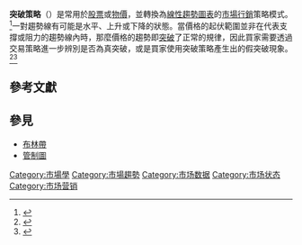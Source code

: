 '''突破策略'''（{{Lang-en|Price channel}}）是常用於[[股票|股票]]或[[物價|物價]]，並轉換為[[統計圖表|線性趨勢圖表]]的[[市場行銷|市場行銷]]策略模式。<ref>{{Cite book |title=Technical Analysis of the Financial Markets |url=https://archive.org/details/technicalanalysi00murp_350 |last=Murphy |first=John J. |publisher=New York Institute of Finance |year=1999 |isbn=0735200661 |location=[[New_York|New York]] |pages=[https://archive.org/details/technicalanalysi00murp_350/page/n116 80]}}</ref>一對趨勢線有可能是水平、上升或下降的狀態。當價格的起伏範圍並非在代表支撐或阻力的趨勢線內時，那麼價格的趨勢即[[突破_(技術分析)|突破]]了正常的規律，因此買家需要透過交易策略進一步辨別是否為真突破，或是買家使用突破策略產生出的假突破現象。<ref>{{Cite book |title=Technical Analysis of the Financial Markets |url=https://archive.org/details/technicalanalysi00murp_350 |last=Murphy |first=John J. |publisher=New York Institute of Finance |year=1999 |isbn=0735200661 |location=[[New_York|New York]] |pages=[https://archive.org/details/technicalanalysi00murp_350/page/n446 400]}}</ref><ref>{{Cite web |title=外匯教學：『失敗的突破策略』 |url=https://www.incomore.com.tw/incomorecollege/learning-13237 |accessdate=2020-07-05 |publisher=INCOMORE交易學院 |language=zh}}</ref>

== 參考文獻 ==
{{Reflist}}

== 參見 ==
* [[布林帶|布林帶]]
* [[管制圖|管制圖]]

[[Category:市場學|Category:市場學]]
[[Category:市場趨勢|Category:市場趨勢]]
[[Category:市场数据|Category:市场数据]]
[[Category:市场状态|Category:市场状态]]
[[Category:市场营销|Category:市场营销]]